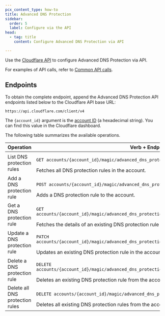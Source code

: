 ```yaml
---
pcx_content_type: how-to
title: Advanced DNS Protection
sidebar:
  order: 5
  label: Configure via the API
head:
  - tag: title
    content: Configure Advanced DNS Protection via API

---
```


Use the [Cloudflare API](/api/) to configure Advanced DNS Protection via API.

For examples of API calls, refer to [Common API calls](/ddos-protection/advanced-ddos-systems/api/dns-protection/examples/).

## Endpoints

To obtain the complete endpoint, append the Advanced DNS Protection API endpoints listed below to the Cloudflare API base URL:

```txt
https://api.cloudflare.com/client/v4
```

The `{account_id}` argument is the [account ID](/fundamentals/setup/find-account-and-zone-ids/) (a hexadecimal string). You can find this value in the Cloudflare dashboard.

The following table summarizes the available operations.

| Operation | Verb + Endpoint |
| --- | --- |
| List DNS protection rules | <p>`GET accounts/{account_id}/magic/advanced_dns_protection/configs/dns_protection/rules`</p>Fetches all DNS protection rules in the account. |
| Add a DNS protection rule | <p>`POST accounts/{account_id}/magic/advanced_dns_protection/configs/dns_protection/rules`</p>Adds a DNS protection rule to the account. |
| Get a DNS protection rule | <p>`GET accounts/{account_id}/magic/advanced_dns_protection/configs/dns_protection/rules/{rule_id}`</p>Fetches the details of an existing DNS protection rule in the account. |
| Update a DNS protection rule | <p>`PATCH accounts/{account_id}/magic/advanced_dns_protection/configs/dns_protection/rules/{rule_id}`</p>Updates an existing DNS protection rule in the account. |
| Delete a DNS protection rule | <p>`DELETE accounts/{account_id}/magic/advanced_dns_protection/configs/dns_protection/rules/{rule_id}`</p>Deletes an existing DNS protection rule from the account. |
| Delete all DNS protection rules | <p>`DELETE accounts/{account_id}/magic/advanced_dns_protection/configs/dns_protection/rules`</p>Deletes all existing DNS protection rules from the account. |